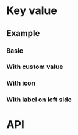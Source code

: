 


# Key value

<Tags />


## Example

### Basic

<KeyValuePlayground height="16rem" />

### With custom value

<KeyValueWithCustomValuePlayground />

### With icon

<KeyValueWithIconPlayground />

### With label on left side

<KeyValueWithLabelLeftPlayground />

# API

<PropsApi />
